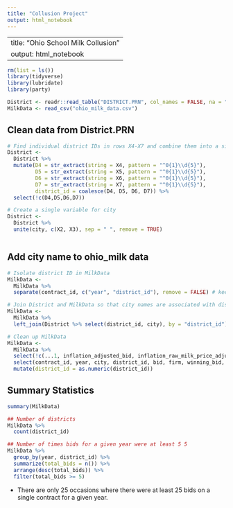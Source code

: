 ```yaml
---
title: "Collusion Project"
output: html_notebook
---
```


---
title: "Ohio School Milk Collusion"
output: html_notebook
---

```r
rm(list = ls())
library(tidyverse)
library(lubridate)
library(party)
```

```r
District <- readr::read_table("DISTRICT.PRN", col_names = FALSE, na = "NA") # file does not have headers
MilkData <- read_csv("ohio_milk_data.csv")
```

## Clean data from District.PRN
```r
# Find individual district IDs in rows X4-X7 and combine them into a single district id
District <-
  District %>%
  mutate(D4 = str_extract(string = X4, pattern = "^0{1}\\d{5}"),
         D5 = str_extract(string = X5, pattern = "^0{1}\\d{5}"),
         D6 = str_extract(string = X6, pattern = "^0{1}\\d{5}"),
         D7 = str_extract(string = X7, pattern = "^0{1}\\d{5}"),
         district_id = coalesce(D4, D5, D6, D7)) %>%
  select(!c(D4,D5,D6,D7))

# Create a single variable for city
District <-
  District %>%
  unite(city, c(X2, X3), sep = " ", remove = TRUE)



```

## Add city name to ohio_milk data
```r
# Isolate district ID in MilkData
MilkData <- 
  MilkData %>%
  separate(contract_id, c("year", "district_id"), remove = FALSE) # keeping original to bid ID purposes

# Join District and MilkData so that city names are associated with district IDs
MilkData <- 
  MilkData %>%
  left_join(District %>% select(district_id, city), by = "district_id")

# Clean up MilkData
MilkData <- 
  MilkData %>%
  select(!c(...1, inflation_adjusted_bid, inflation_raw_milk_price_adjusted_bid)) %>%
  select(contract_id, year, city, district_id, bid, firm, winning_bid, is_cartel_firm, only_cartels_bidding_on_contract, number_of_bidders_on_contract) %>%
  mutate(district_id = as.numeric(district_id))
```

## Summary Statistics
```r
summary(MilkData)
```

```r
## Number of districts
MilkData %>%
  count(district_id)

## Number of times bids for a given year were at least 5 5
MilkData %>%
  group_by(year, district_id) %>%
  summarize(total_bids = n()) %>%
  arrange(desc(total_bids)) %>%
  filter(total_bids >= 5)


```
- There are only 25 occasions where there were at least 25 bids on a single contract for a given year.








